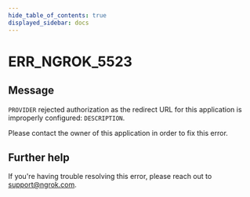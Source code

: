 ```yaml
---
hide_table_of_contents: true
displayed_sidebar: docs
---
```



# ERR_NGROK_5523

## Message

`PROVIDER` rejected authorization as the redirect URL for this application is improperly configured: `DESCRIPTION`.

Please contact the owner of this application in order to fix this error.

<ErrorDetails error="err_ngrok_5523" />

## Further help

If you're having trouble resolving this error, please reach out to [support@ngrok.com](mailto:support@ngrok.com?subject=Help%20with%20ERR_NGROK_5523).
